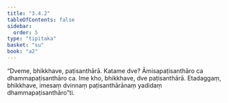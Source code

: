 ```yaml
---
title: "3.4.2"
tableOfContents: false
sidebar:
  order: 5
type: "tipitaka"
basket: "su"
book: "a2"
---
```



<DynamicBreadcrumb />

<Division number="153" book="a2">

<Paragraph number="245" book="a2">
“Dveme, bhikkhave, paṭisanthārā. Katame dve? Āmisapaṭisanthāro ca dhammapaṭisanthāro ca. Ime kho, bhikkhave, dve paṭisanthārā. Etadaggaṃ, bhikkhave, imesaṃ dvinnaṃ paṭisanthārānaṃ yadidaṃ dhammapaṭisanthāro”ti.
</Paragraph>
</Division>